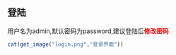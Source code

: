 
## 登陆
用户名为admin,默认密码为password,建议登陆后<font color=red>**修改密码**</font>

```r
cat(get_image("login.png","登录界面"))
```